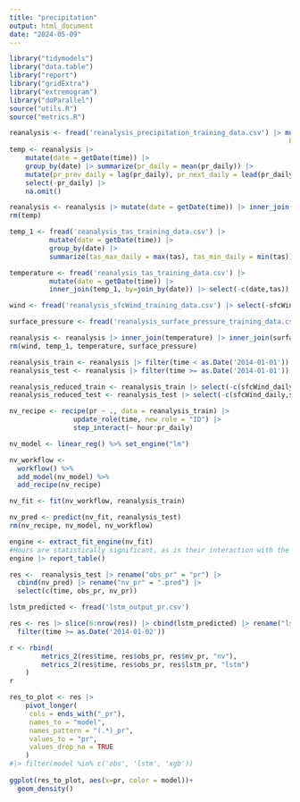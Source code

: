 ```yaml
---
title: "precipitation"
output: html_document
date: "2024-05-09"
---
```


```r
library("tidymodels")
library("data.table")
library("report")
library("gridExtra")
library("extremogram")
library("doParallel")
source("utils.R")
source("metrics.R")
```

```r
reanalysis <- fread('reanalysis_precipitation_training_data.csv') |> mutate(month = as.factor(getMonth(time)),
                                                                      hour = as.factor(getHour(time)))
temp <- reanalysis |> 
    mutate(date = getDate(time)) |> 
    group_by(date) |> summarize(pr_daily = mean(pr_daily)) |> 
    mutate(pr_prev_daily = lag(pr_daily), pr_next_daily = lead(pr_daily)) |>
    select(-pr_daily) |>
    na.omit()

reanalysis <- reanalysis |> mutate(date = getDate(time)) |> inner_join(temp) |> select(-date)
rm(temp)
```

```r
temp_1 <- fread('reanalysis_tas_training_data.csv') |> 
          mutate(date = getDate(time)) |>
          group_by(date) |>
          summarize(tas_max_daily = max(tas), tas_min_daily = min(tas))

temperature <- fread('reanalysis_tas_training_data.csv') |> 
          mutate(date = getDate(time)) |>
          inner_join(temp_1, by=join_by(date)) |> select(-c(date,tas))

wind <- fread('reanalysis_sfcWind_training_data.csv') |> select(-sfcWind)

surface_pressure <- fread('reanalysis_surface_pressure_training_data.csv') |> select(-sp) |> mutate(sp_daily = sp_daily/100)

reanalysis <- reanalysis |> inner_join(temperature) |> inner_join(surface_pressure) |> inner_join(wind)
rm(wind, temp_1, temperature, surface_pressure)
```
```r
reanalysis_train <- reanalysis |> filter(time < as.Date('2014-01-01'))
reanalysis_test <- reanalysis |> filter(time >= as.Date('2014-01-01'))

reanalysis_reduced_train <- reanalysis_train |> select(-c(sfcWind_daily,sp_daily,sfcWind_daily,tas_max_daily,tas_min_daily))
reanalysis_reduced_test <- reanalysis_test |> select(-c(sfcWind_daily,sp_daily,sfcWind_daily,tas_max_daily,tas_min_daily))
```

```r
nv_recipe <- recipe(pr ~ ., data = reanalysis_train) |>
                update_role(time, new_role = "ID") |>
                step_interact(~ hour:pr_daily)

nv_model <- linear_reg() %>% set_engine("lm")

nv_workflow <- 
  workflow() %>% 
  add_model(nv_model) %>% 
  add_recipe(nv_recipe)

nv_fit <- fit(nv_workflow, reanalysis_train)

nv_pred <- predict(nv_fit, reanalysis_test)
rm(nv_recipe, nv_model, nv_workflow)
```

```r
engine <- extract_fit_engine(nv_fit)
#Hours are statistically significant, as is their interaction with the avg_sfcWinderature; months are not. 
engine |> report_table()
```

```r
res <-  reanalysis_test |> rename("obs_pr" = "pr") |>
  cbind(nv_pred) |> rename("nv_pr" = ".pred") |>
  select(c(time, obs_pr, nv_pr))

lstm_predicted <- fread('lstm_output_pr.csv') 

res <- res |> slice(6:nrow(res)) |> cbind(lstm_predicted) |> rename("lstm_pr" = "V1")  |> 
  filter(time >= as.Date('2014-01-02'))
```

```r
r <- rbind(
        metrics_2(res$time, res$obs_pr, res$nv_pr, "nv"),
        metrics_2(res$time, res$obs_pr, res$lstm_pr, "lstm")
    )
r
```

```r
res_to_plot <- res |> 
    pivot_longer(
     cols = ends_with("_pr"),
     names_to = "model",
     names_pattern = "(.*)_pr",
     values_to = "pr",
     values_drop_na = TRUE
    ) 
#|> filter(model %in% c('obs', 'lstm', 'xgb'))
  
ggplot(res_to_plot, aes(x=pr, color = model))+
  geom_density()
```
